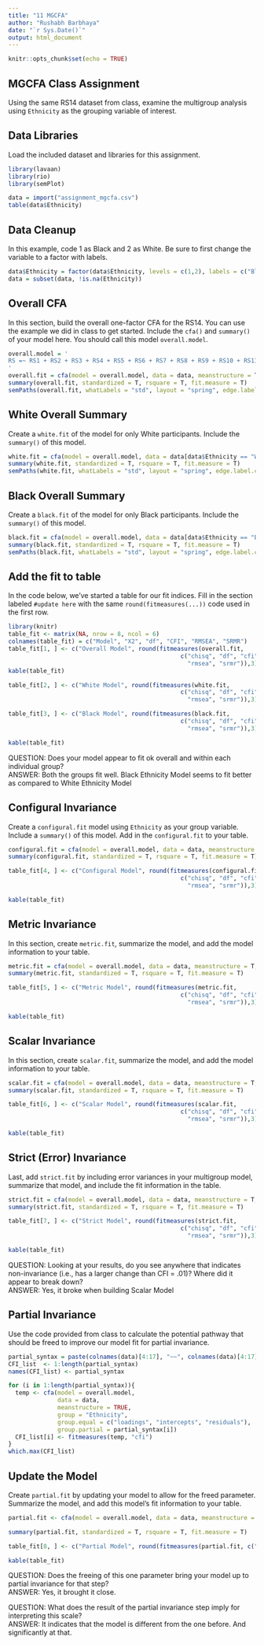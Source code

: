 ```yaml
---
title: "11 MGCFA"
author: "Rushabh Barbhaya"
date: "`r Sys.Date()`"
output: html_document
---
```


```r
knitr::opts_chunk$set(echo = TRUE)
```

## MGCFA Class Assignment

Using the same RS14 dataset from class, examine the multigroup analysis using `Ethnicity` as the grouping variable of interest. 

## Data Libraries

Load the included dataset and libraries for this assignment. 

```r
library(lavaan)
library(rio)
library(semPlot)

data = import("assignment_mgcfa.csv")
table(data$Ethnicity)
```

## Data Cleanup

In this example, code 1 as Black and 2 as White. Be sure to first change the variable to a factor with labels. 

```r
data$Ethnicity = factor(data$Ethnicity, levels = c(1,2), labels = c("Black", "White"))
data = subset(data, !is.na(Ethnicity))
```

## Overall CFA

In this section, build the overall one-factor CFA for the RS14. You can use the example we did in class to get started. Include the `cfa()` and `summary()` of your model here. You should call this model `overall.model`.

```r
overall.model = '
RS =~ RS1 + RS2 + RS3 + RS4 + RS5 + RS6 + RS7 + RS8 + RS9 + RS10 + RS11 + RS12 + RS13 + RS14
'
overall.fit = cfa(model = overall.model, data = data, meanstructure = T)
summary(overall.fit, standardized = T, rsquare = T, fit.measure = T)
semPaths(overall.fit, whatLabels = "std", layout = "spring", edge.label.cex = 1)
```

## White Overall Summary

Create a `white.fit` of the model for only White participants. Include the `summary()` of this model. 

```r
white.fit = cfa(model = overall.model, data = data[data$Ethnicity == "White",], meanstructure = T)
summary(white.fit, standardized = T, rsquare = T, fit.measure = T)
semPaths(white.fit, whatLabels = "std", layout = "spring", edge.label.cex = 1)
```

## Black Overall Summary

Create a `black.fit` of the model for only Black participants. Include the `summary()` of this model. 

```r
black.fit = cfa(model = overall.model, data = data[data$Ethnicity == "Black",], meanstructure = T)
summary(black.fit, standardized = T, rsquare = T, fit.measure = T)
semPaths(black.fit, whatLabels = "std", layout = "spring", edge.label.cex = 1)
```

## Add the fit to table

In the code below, we've started a table for our fit indices. Fill in the section labeled `#update here` with the same `round(fitmeasures(...))` code used in the first row. 

```r
library(knitr)
table_fit <- matrix(NA, nrow = 8, ncol = 6)
colnames(table_fit) = c("Model", "X2", "df", "CFI", "RMSEA", "SRMR")
table_fit[1, ] <- c("Overall Model", round(fitmeasures(overall.fit, 
                                                 c("chisq", "df", "cfi",
                                                   "rmsea", "srmr")),3))
kable(table_fit)

table_fit[2, ] <- c("White Model", round(fitmeasures(white.fit, 
                                                 c("chisq", "df", "cfi",
                                                   "rmsea", "srmr")),3))

table_fit[3, ] <- c("Black Model", round(fitmeasures(black.fit, 
                                                 c("chisq", "df", "cfi",
                                                   "rmsea", "srmr")),3))

kable(table_fit)
```

QUESTION: Does your model appear to fit ok overall and within each individual group? \
ANSWER: Both the groups fit well. Black Ethnicity Model seems to fit better as compared to White Ethnicity Model

## Configural Invariance

Create a `configural.fit` model using `Ethnicity` as your group variable. Include a `summary()` of this model. Add in the `configural.fit` to your table. 

```r
configural.fit = cfa(model = overall.model, data = data, meanstructure = T, group = "Ethnicity")
summary(configural.fit, standardized = T, rsquare = T, fit.measure = T)

table_fit[4, ] <- c("Configural Model", round(fitmeasures(configural.fit, 
                                                 c("chisq", "df", "cfi",
                                                   "rmsea", "srmr")),3))

kable(table_fit)
```

## Metric Invariance

In this section, create `metric.fit`, summarize the model, and add the model information to your table. 

```r
metric.fit = cfa(model = overall.model, data = data, meanstructure = T, group = "Ethnicity", group.equal = c("loadings"))
summary(metric.fit, standardized = T, rsquare = T, fit.measure = T)

table_fit[5, ] <- c("Metric Model", round(fitmeasures(metric.fit, 
                                                 c("chisq", "df", "cfi",
                                                   "rmsea", "srmr")),3))

kable(table_fit)
```

## Scalar Invariance

In this section, create `scalar.fit`, summarize the model, and add the model information to your table.  

```r
scalar.fit = cfa(model = overall.model, data = data, meanstructure = T, group = "Ethnicity", group.equal = c("loadings", "intercepts"))
summary(scalar.fit, standardized = T, rsquare = T, fit.measure = T)

table_fit[6, ] <- c("Scalar Model", round(fitmeasures(scalar.fit, 
                                                 c("chisq", "df", "cfi",
                                                   "rmsea", "srmr")),3))

kable(table_fit)
```

## Strict (Error) Invariance

Last, add `strict.fit` by including error variances in your multigroup model, summarize that model, and include the fit information in the table. 

```r
strict.fit = cfa(model = overall.model, data = data, meanstructure = T, group = "Ethnicity", group.equal = c("loadings", "intercepts", "residuals"))
summary(strict.fit, standardized = T, rsquare = T, fit.measure = T)

table_fit[7, ] <- c("Strict Model", round(fitmeasures(strict.fit, 
                                                 c("chisq", "df", "cfi",
                                                   "rmsea", "srmr")),3))

kable(table_fit)
```

QUESTION: Looking at your results, do you see anywhere that indicates non-invariance (i.e., has a larger change than CFI = .01)? Where did it appear to break down? \
ANSWER: Yes, it broke when building Scalar Model

## Partial Invariance

Use the code provided from class to calculate the potential pathway that should be freed to improve our model fit for partial invariance. 

```r
partial_syntax = paste(colnames(data)[4:17], "~~", colnames(data)[4:17])
CFI_list  <- 1:length(partial_syntax)
names(CFI_list) <- partial_syntax

for (i in 1:length(partial_syntax)){
  temp <- cfa(model = overall.model, 
              data = data,
              meanstructure = TRUE,
              group = "Ethnicity",
              group.equal = c("loadings", "intercepts", "residuals"),
              group.partial = partial_syntax[i])
  CFI_list[i] <- fitmeasures(temp, "cfi")
}
which.max(CFI_list)
```

## Update the Model

Create `partial.fit` by updating your model to allow for the freed parameter. Summarize the model, and add this model's fit information to your table. 

```r
partial.fit <- cfa(model = overall.model, data = data, meanstructure = TRUE, group = "Ethnicity", group.equal = c("loadings", "intercepts", "residuals"), group.partial = c("RS3 ~~ RS3"))

summary(partial.fit, standardized = T, rsquare = T, fit.measure = T)

table_fit[8, ] <- c("Partial Model", round(fitmeasures(partial.fit, c("chisq", "df", "cfi", "rmsea", "srmr")),3))

kable(table_fit)
```

QUESTION: Does the freeing of this one parameter bring your model up to partial invariance for that step? \
ANSWER: Yes, it brought it close.

QUESTION: What does the result of the partial invariance step imply for interpreting this scale? \
ANSWER: It indicates that the model is different from the one before. And significantly at that.


